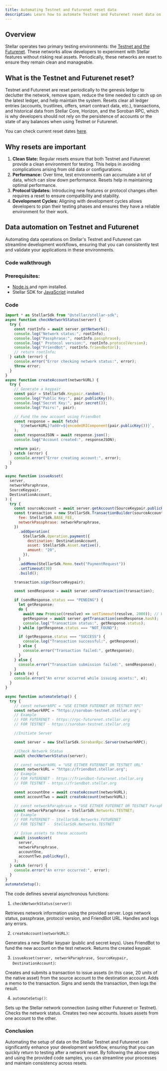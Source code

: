 ```yaml
---
title: Automating Testnet and Futurenet reset data
description: Learn how to automate Testnet and Futurenet reset data on Stellar
---
```


<head>
  <title>{`Automating Testnet and Futurenet Reset Data in Stellar`}</title>
  <meta charSet="utf-8" />
  <meta
    property="og:title"
    content="Automating Testnet and Futurenet Reset Data in Stellar"
  />
  <meta
    property="og:description"
    content="Automating Testnet and Futurenet Reset Data in Stellar"
  />
</head>

## Overview

Stellar operates two primary testing environments: the [Testnet and the Futurenet](../../../learn/fundamentals/networks.mdx). These networks allow developers to experiment with Stellar features without risking real assets. Periodically, these networks are reset to ensure they remain clean and manageable.

## What is the Testnet and Futurenet reset?

Testnet and Futurenet are reset periodically to the genesis ledger to declutter the network, remove spam, reduce the time needed to catch up on the latest ledger, and help maintain the system. Resets clear all ledger entries (accounts, trustlines, offers, smart contract data, etc.), transactions, and historical data from Stellar Core, Horizon, and the Soroban RPC, which is why developers should not rely on the persistence of accounts or the state of any balances when using Testnet or Futurenet.

You can check current reset dates [here](../../../learn/fundamentals/networks.mdx#testnet-and-futurenet-data-reset).

## Why resets are important

1. **Clean Slate:** Regular resets ensure that both Testnet and Futurenet provide a clean environment for testing. This helps in avoiding complications arising from old data or configurations.
2. **Performance:** Over time, test environments can accumulate a lot of data, which can slow down performance. Resets help in maintaining optimal performance.
3. **Protocol Updates:** Introducing new features or protocol changes often requires a reset to ensure compatibility and stability.
4. **Development Cycles:** Aligning with development cycles allows developers to plan their testing phases and ensures they have a reliable environment for their work.

## Data automation on Testnet and Futurenet

Automating data operations on Stellar's Testnet and Futurenet can streamline development workflows, ensuring that you can consistently test and validate your applications in these environments.

### Code walkthrough

### Prerequisites:

- [Node.js ](https://nodejs.org/en) and npm installed.
- Stellar SDK for [JavaScript](https://www.npmjs.com/package/@stellar/stellar-sdk) installed

### Code

```javascript
import * as StellarSdk from "@stellar/stellar-sdk";
async function checkNetworkStatus(server) {
  try {
    const rootInfo = await server.getNetwork();
    console.log("Network status:", rootInfo);
    console.log("Passphrase:", rootInfo.passphrase);
    console.log(" Protocol version:", rootInfo.protocolVersion);
    console.log("FriendBot", rootInfo.friendbotUrl);
    // return rootInfo;
  } catch (error) {
    console.error("Error checking network status:", error);
    throw error;
  }
}
async function createAccount(networkURL) {
  try {
    // Generate a keypair
    const pair = StellarSdk.Keypair.random();
    console.log("Public Key:", pair.publicKey());
    console.log("Secret Key:", pair.secret());
    console.log("Pairs:", pair);

    // Fund the new account using Friendbot
    const response = await fetch(
      `${networkURL}?addr=${encodeURIComponent(pair.publicKey())}`,
    );
    const responseJSON = await response.json();
    console.log("Account created:", responseJSON);

    return pair;
  } catch (error) {
    console.error("Error creating account:", error);
  }
}

async function issueAsset(
  server,
  networkParaphrase,
  SourceKeypair,
  DestinationAccount,
) {
  try {
    const sourceAccount = await server.getAccount(SourceKeypair.publicKey());
    const transaction = new StellarSdk.TransactionBuilder(sourceAccount, {
      fee: StellarSdk.BASE_FEE,
      networkPassphrase: networkParaphrase,
    })
      .addOperation(
        StellarSdk.Operation.payment({
          destination: DestinationAccount,
          asset: StellarSdk.Asset.native(),
          amount: "20",
        }),
      )
      .addMemo(StellarSdk.Memo.text("PaymentRequest"))
      .setTimeout(30)
      .build();

    transaction.sign(SourceKeypair);

    const sendResponse = await server.sendTransaction(transaction);

    if (sendResponse.status === "PENDING") {
      let getResponse;
      do {
        await new Promise((resolve) => setTimeout(resolve, 2000)); // Wait for 2 seconds
        getResponse = await server.getTransaction(sendResponse.hash);
        console.log("Transaction status:", getResponse.status);
      } while (getResponse.status === "NOT_FOUND");

      if (getResponse.status === "SUCCESS") {
        console.log("Transaction successful:", getResponse);
      } else {
        console.error("Transaction failed:", getResponse);
      }
    } else {
      console.error("Transaction submission failed:", sendResponse);
    }
  } catch (e) {
    console.error("An error occurred while issuing assets:", e);
  }
}

async function automateSetup() {
  try {
    // const networkRPC = "USE EITHER FUTERNET OR TESTNET RPC"
    const networkRPC = "https://soroban-testnet.stellar.org";
    // Example
    // FOR FUTERENET - https://rpc-futurenet.stellar.org
    // FOR TESTNET - https://soroban-testnet.stellar.org

    //Initiate Server

    const server = new StellarSdk.SorobanRpc.Server(networkRPC);

    //Check Network Status
    await checkNetworkStatus(server);

    // const networkURL = "USE EITHER FUTERNET OR TESTNET URL"
    const networkURL = "https://friendbot.stellar.org";
    // Example
    // FOR FUTERENET - https://friendbot-futurenet.stellar.org
    // FOR TESTNET - https://friendbot.stellar.org

    const accountOne = await createAccount(networkURL);
    const accountTwo = await createAccount(networkURL);

    // const networkParaphrase = "USE EITHER FUTERNET OR TESTNET Paraphrase"
    const networkParaphrase = StellarSdk.Networks.TESTNET;
    // Example
    // FOR FUTERENET - StellarSdk.Networks.FUTURENET
    // FOR TESTNET -  StellarSdk.Networks.TESTNET

    // Issue assets to these accounts
    await issueAsset(
      server,
      networkParaphrase,
      accountOne,
      accountTwo.publicKey(),
    );
  } catch (error) {
    console.error("An error occurred:", error);
  }
}
automateSetup();
```

The code defines several asynchronous functions:

1. `checkNetworkStatus(server)`:

Retrieves network information using the provided server. Logs network status, passphrase, protocol version, and FriendBot URL. Handles and logs any errors.

2. `createAccount(networkURL)`:

Generates a new Stellar keypair (public and secret keys). Uses FriendBot to fund the new account on the test network. Returns the created keypair.

3. `issueAsset(server, networkParaphrase, SourceKeypair, DestinationAccount)`:

Creates and submits a transaction to issue assets (in this case, 20 units of the native asset) from the source account to the destination account. Adds a memo to the transaction. Signs and sends the transaction, then logs the result.

4. `automateSetup()`:

Sets up the Stellar network connection (using either Futurenet or Testnet). Checks the network status. Creates two new accounts. Issues assets from one account to the other.

### Conclusion

Automating the setup of data on the Stellar Testnet and Futurenet can significantly enhance your development workflow, ensuring that you can quickly return to testing after a network reset. By following the above steps and using the provided code samples, you can streamline your processes and maintain consistency across resets.
